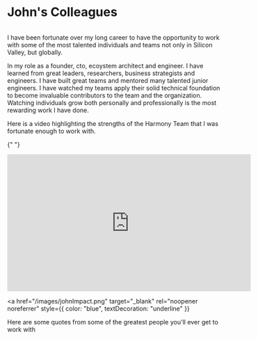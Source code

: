 # John's Colleagues

<span class="image main">
  <img src="/images/pic03.jpg" alt="" />
</span>

I have been fortunate over my long career to have the opportunity to work with some of the most talented individuals and teams not only in Silicon Valley, but globally.

In my role as a founder, cto, ecoystem architect and engineer. I have learned from great leaders,
researchers, business strategists and engineers. I have built great teams and mentored many talented junior engineers. I have watched my teams apply their solid technical foundation to become invaluable contributors to the team and the organization. Watching individuals grow both personally and professionally is the most rewarding work I have done.

Here is a video highlighting the strengths of the Harmony Team that I was fortunate enough to work with.

{" "}

<div className="video-responsive">
  <iframe
    width="560"
    height="315"
    src="https://www.youtube.com/embed/easABjC4gIY"
    frameBorder="0"
    allow="accelerometer; autoplay; encrypted-media; gyroscope; picture-in-picture"
    allowFullScreen
  ></iframe>
</div>

<a
  href="/images/johnImpact.png"
  target="_blank"
  rel="noopener noreferrer"
  style={{ color: "blue", textDecoration: "underline" }}
>
  Here are some quotes from some of the greatest people you'll ever get to work
  with
</a>
